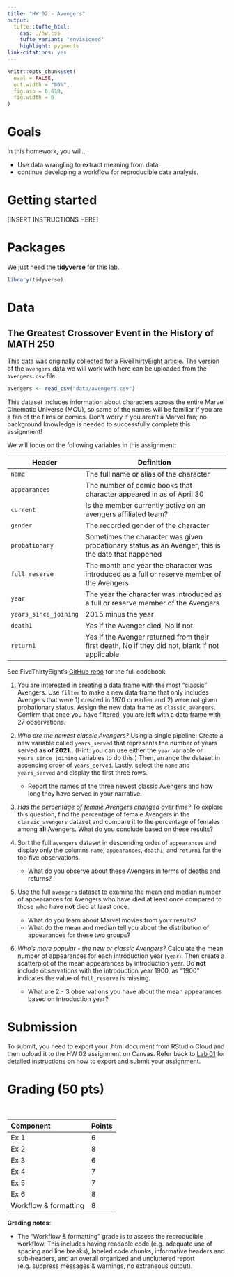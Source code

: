 ```yaml
---
title: "HW 02 - Avengers"
output: 
  tufte::tufte_html:
    css: ./hw.css
    tufte_variant: "envisioned"
    highlight: pygments
link-citations: yes
---
```


```r
knitr::opts_chunk$set(
  eval = FALSE,
  out.width = "80%",
  fig.asp = 0.618,
  fig.width = 6
)
```

# Goals

In this homework, you will...

- Use data wrangling to extract meaning from data
- continue developing a workflow for reproducible data analysis.

# Getting started

[INSERT INSTRUCTIONS HERE]

# Packages 

We just need the **tidyverse** for this lab. 

```r
library(tidyverse)
```

# Data 

## The Greatest Crossover Event in the History of MATH 250

This data was originally collected for [a FiveThirtyEight article](https://fivethirtyeight.com/features/avengers-death-comics-age-of-ultron/).  The version of the `avengers` data we will work with here can be uploaded from the `avengers.csv` file. 

```r
avengers <- read_csv("data/avengers.csv")
```

This dataset includes information about characters across the entire Marvel Cinematic Universe (MCU), so some of the names will be familiar if you are a fan of the films or comics. Don't worry if you aren't a Marvel fan; no background knowledge is needed to successfully complete this assignment! 

We will focus on the following variables in this assignment: 
 
Header | Definition
---|---------
`name` | The full name or alias of the character
`appearances` | The number of comic books that character appeared in as of April 30 
`current` | Is the member currently active on an avengers affiliated team?
`gender` | The recorded gender of the character
`probationary` | Sometimes the character was given probationary status as an Avenger, this is the date that happened
`full_reserve` | The month and year the character was introduced as a full or reserve member of the Avengers
`year` | The year the character was introduced as a full or reserve member of the Avengers
`years_since_joining` | 2015 minus the year
`death1` | Yes if the Avenger died, No if not. 
`return1` | Yes if the Avenger returned from their first death, No if  they did not, blank if not applicable

See FiveThirtyEight's [GitHub repo](https://github.com/fivethirtyeight/data/tree/master/avengers) for the full codebook.

1. You are interested in creating a data frame with the most "classic" Avengers. Use `filter` to make a new data frame that only includes Avengers that were 1) created in 1970 or earlier and 2) were not given probationary status. Assign the new data frame as `classic_avengers`. Confirm that once you have filtered, you are left with a data frame with 27 observations. 

2. *Who are the newest classic Avengers?* Using a single pipeline: Create a new variable called `years_served` that represents the number of years served **as of 2021.**. (Hint: you can use either the `year` variable or `years_since_joining` variables to do this.) Then, arrange the dataset in ascending order of `years_served`. Lastly, select the `name` and `years_served` and display the first three rows.
    - Report the names of the three newest classic Avengers and how long they have served in your narrative. 

3. *Has the percentage of female Avengers changed over time?* To explore this question, find the percentage of female Avengers in the `classic_avengers` dataset and compare it to the percentage of females among **all** Avengers.  What do you conclude based on these results? 

4. Sort the full `avengers` dataset in descending order of `appearances` and display only the columns `name`, `appearances`, `death1`, and `return1` for the top five observations.
    - What do you observe about these Avengers in terms of deaths and returns?

5. Use the full `avengers` dataset to examine the mean and median number of appearances for Avengers who have died at least once compared to those who have **not** died at least once. 
    - What do you learn about Marvel movies from your results? 
    - What do the mean and median tell you about the distribution of appearances for these two groups? 


6. *Who's more popular - the new or classic Avengers?* Calculate the mean number of appearances for each introduction year (`year`). Then create a scatterplot of the mean appearances by introduction year. Do **not** include observations with the introduction year 1900, as "1900" indicates the value of `full_reserve` is missing. 
    - What are 2 - 3 observations you have about the mean appearances based on introduction year? 

# Submission

To submit, you need to export your .html document from RStudio Cloud and then upload it to the HW 02 assignment on Canvas. Refer back to [Lab 01](https://kgfitzgerald.github.io/APU_MATH_250/labs/lab-01-hello-r.html) for detailed instructions on how to export and submit your assignment. 

# Grading (50 pts)

<br>

| Component | Points |
|:----------|:-------|
| Ex 1      | 6      |
| Ex 2      | 8    |
| Ex 3      | 6    |
| Ex 4      | 7     |
| Ex 5      | 7      |
| Ex 6      | 8      |
| Workflow & formatting   | 8      |

**Grading notes**:

-   The "Workflow & formatting" grade is to assess the reproducible workflow. This includes having readable code (e.g. adequate use of spacing and line breaks), labeled code chunks, informative headers and sub-headers, and an overall organized and uncluttered report (e.g. suppress messages & warnings, no extraneous output). 